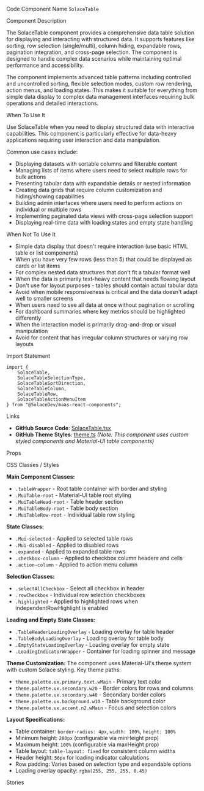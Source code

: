 
<Meta of={SolaceTableStories} />

<Title>Solace Table</Title>

<Description of={SolaceTableStories} />

<Subtitle>Code Component Name</Subtitle>
`SolaceTable`

<Subtitle>Component Description</Subtitle>

The SolaceTable component provides a comprehensive data table solution for displaying and interacting with structured data. It supports features like sorting, row selection (single/multi), column hiding, expandable rows, pagination integration, and cross-page selection. The component is designed to handle complex data scenarios while maintaining optimal performance and accessibility.

The component implements advanced table patterns including controlled and uncontrolled sorting, flexible selection modes, custom row rendering, action menus, and loading states. This makes it suitable for everything from simple data display to complex data management interfaces requiring bulk operations and detailed interactions.

<Subtitle>When To Use It</Subtitle>

Use SolaceTable when you need to display structured data with interactive capabilities. This component is particularly effective for data-heavy applications requiring user interaction and data manipulation.

Common use cases include:

- Displaying datasets with sortable columns and filterable content
- Managing lists of items where users need to select multiple rows for bulk actions
- Presenting tabular data with expandable details or nested information
- Creating data grids that require column customization and hiding/showing capabilities
- Building admin interfaces where users need to perform actions on individual or multiple rows
- Implementing paginated data views with cross-page selection support
- Displaying real-time data with loading states and empty state handling

<Subtitle>When Not To Use It</Subtitle>

- Simple data display that doesn't require interaction (use basic HTML table or list components)
- When you have very few rows (less than 5) that could be displayed as cards or list items
- For complex nested data structures that don't fit a tabular format well
- When the data is primarily text-heavy content that needs flowing layout
- Don't use for layout purposes - tables should contain actual tabular data
- Avoid when mobile responsiveness is critical and the data doesn't adapt well to smaller screens
- When users need to see all data at once without pagination or scrolling
- For dashboard summaries where key metrics should be highlighted differently
- When the interaction model is primarily drag-and-drop or visual manipulation
- Avoid for content that has irregular column structures or varying row layouts

<Subtitle>Import Statement</Subtitle>

```tsx
import {
	SolaceTable,
	SolaceTableSelectionType,
	SolaceTableSortDirection,
	SolaceTableColumn,
	SolaceTableRow,
	SolaceTableActionMenuItem
} from "@SolaceDev/maas-react-components";
```

<Subtitle>Links</Subtitle>

- **GitHub Source Code**: [SolaceTable.tsx](https://github.com/SolaceDev/maas-react-components/blob/main/src/components/table/SolaceTable.tsx)
- **GitHub Theme Styles**: [theme.ts](https://github.com/SolaceDev/maas-react-components/blob/main/src/resources/theme.ts) _(Note: This component uses custom styled components and Material-UI table components)_

<Subtitle>Props</Subtitle>

<ArgTypes of={SolaceTableStories} />

<Subtitle>CSS Classes / Styles</Subtitle>

**Main Component Classes:**

- `.tableWrapper` - Root table container with border and styling
- `.MuiTable-root` - Material-UI table root styling
- `.MuiTableHead-root` - Table header section
- `.MuiTableBody-root` - Table body section
- `.MuiTableRow-root` - Individual table row styling

**State Classes:**

- `.Mui-selected` - Applied to selected table rows
- `.Mui-disabled` - Applied to disabled rows
- `.expanded` - Applied to expanded table rows
- `.checkbox-column` - Applied to checkbox column headers and cells
- `.action-column` - Applied to action menu column

**Selection Classes:**

- `.selectAllCheckbox` - Select all checkbox in header
- `.rowCheckbox` - Individual row selection checkboxes
- `.highlighted` - Applied to highlighted rows when independentRowHighlight is enabled

**Loading and Empty State Classes:**

- `.TableHeaderLoadingOverlay` - Loading overlay for table header
- `.TableBodyLoadingOverlay` - Loading overlay for table body
- `.EmptyStateLoadingOverlay` - Loading overlay for empty state
- `.LoadingIndicatorWrapper` - Container for loading spinner and message

**Theme Customization:**
The component uses Material-UI's theme system with custom Solace styling. Key theme paths:

- `theme.palette.ux.primary.text.wMain` - Primary text color
- `theme.palette.ux.secondary.w20` - Border colors for rows and columns
- `theme.palette.ux.secondary.w40` - Secondary border colors
- `theme.palette.ux.background.w10` - Table background color
- `theme.palette.ux.accent.n2.wMain` - Focus and selection colors

**Layout Specifications:**

- Table container: `border-radius: 4px`, `width: 100%`, `height: 100%`
- Minimum height: `200px` (configurable via minHeight prop)
- Maximum height: `100%` (configurable via maxHeight prop)
- Table layout: `table-layout: fixed` for consistent column widths
- Header height: `56px` for loading indicator calculations
- Row padding: Varies based on selection type and expandable options
- Loading overlay opacity: `rgba(255, 255, 255, 0.45)`

<Subtitle>Stories</Subtitle>

<CustomStories />
